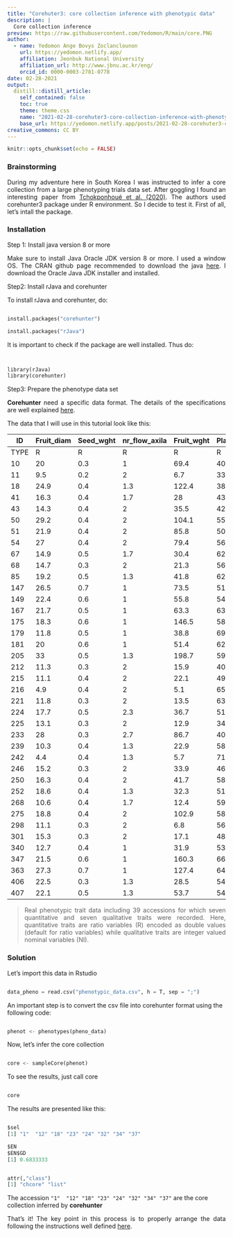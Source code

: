 ```yaml
---
title: "Corehuter3: core collection inference with phenotypic data"
description: |
  Core collection inference
preview: https://raw.githubusercontent.com/Yedomon/R/main/core.PNG
author:
  - name: Yedomon Ange Bovys Zoclanclounon
    url: https://yedomon.netlify.app/
    affiliation: Jeonbuk National University
    affiliation_url: http://www.jbnu.ac.kr/eng/
    orcid_id: 0000-0003-2781-0778
date: 02-28-2021
output:
  distill::distill_article:
    self_contained: false
    toc: true
    theme: theme.css
    name: "2021-02-28-corehuter3-core-collection-inference-with-phenotypic-data"
    base_url: https://yedomon.netlify.app/posts/2021-02-28-corehuter3-core-collection-inference-with-phenotypic-data/
creative_commons: CC BY
---
```



```r
knitr::opts_chunk$set(echo = FALSE)
```


### Brainstorming

<p style="text-align:justify;">During my adventure here in South Korea I was instructed to infer a core collection from a large phenotyping trials data set. After goggling I found an interesting paper from  [Tchokponhoué et al. (2020)](https://www.nature.com/articles/s41598-020-76103-4). The authors used corehunter3 package under R environment. So I decide to test it. First of all, let's intall the package.</p> 


### Installation

Step 1: Install java version 8 or more

<p style="text-align:justify;">Make sure to install Java Oracle JDK version 8 or more. I used a window OS. The CRAN github page recommended to download the java [here](https://www.oracle.com/java/technologies/javase-jdk15-downloads.html). I download the Oracle Java JDK installer and installed.</p>

Step2: Install rJava and corehunter

To install rJava and corehunter, do:

```python

install.packages("corehunter")

install.packages("rJava")


```


It is important to check if the package are well installed. Thus do:


```python


library(rJava)
library(corehunter)


```


Step3: Prepare the phenotype data set



<p style="text-align:justify;">**Corehunter** need  a specific data format. The details of the specifications are well explained [here](http://www.corehunter.org/data). </p>

The data that I will use in this tutorial look like this:


| ID   | Fruit\_diam | Seed\_wght | nr\_flow\_axila | Fruit\_wght | Plant\_hght | Fruit\_length | Seed\_nr | Corola\_color | Anther\_color | Corola\_spot\_color | Fruit\_epid | Fruit\_form | Flower\_position | Corola\_form |
| ---- | ----------- | ---------- | --------------- | ----------- | ----------- | ------------- | -------- | ------------- | ------------- | ------------------- | ----------- | ----------- | ---------------- | ------------ |
| TYPE | R           | R          | R               | R           | R           | R             | R        | NI            | NI            | NI                  | NI          | NI          | NI               | NI           |
| 10   | 20          | 0.3        | 1               | 69.4        | 40.8        | 37.3          | 32.1     | 4             | 2             | 0                   | 2           | 2           | 5                | 1            |
| 11   | 9.5         | 0.2        | 2               | 6.7         | 33.7        | 10.7          | 17.5     | 4             | 2             | 0                   | 2           | 2           | 5                | 1            |
| 18   | 24.9        | 0.4        | 1.3             | 122.4       | 38.3        | 51            | 42.1     | 4             | 2             | 0                   | 2           | 2           | 5                | 1            |
| 41   | 16.3        | 0.4        | 1.7             | 28          | 43.8        | 47.1          | 15.8     | 4             | 2             | 0                   | 2           | 2           | 5                | 1            |
| 43   | 14.3        | 0.4        | 2               | 35.5        | 42.7        | 55.3          | 43.3     | 4             | 2             | 0                   | 2           | 2           | 5                | 1            |
| 50   | 29.2        | 0.4        | 2               | 104.1       | 55.6        | 51.8          | 84.6     | 4             | 2             | 0                   | 2           | 2           | 5                | 1            |
| 51   | 21.9        | 0.4        | 2               | 85.8        | 50.6        | 57.2          | 46.7     | 4             | 2             | 0                   | 2           | 2           | 5                | 1            |
| 54   | 27          | 0.4        | 2               | 79.4        | 56.6        | 55            | 54.4     | 4             | 2             | 0                   | 2           | 2           | 5                | 1            |
| 67   | 14.9        | 0.5        | 1.7             | 30.4        | 62.7        | 38.3          | 17       | 4             | 2             | 0                   | 2           | 2           | 5                | 1            |
| 68   | 14.7        | 0.3        | 2               | 21.3        | 56.7        | 21.9          | 43.1     | 4             | 2             | 0                   | 2           | 2           | 5                | 1            |
| 85   | 19.2        | 0.5        | 1.3             | 41.8        | 62.2        | 27.3          | 43.7     | 4             | 2             | 0                   | 2           | 2           | 5                | 1            |
| 147  | 26.5        | 0.7        | 1               | 73.5        | 51.9        | 23.5          | 93.7     | 1             | 2             | 0                   | 2           | 2           | 5                | 1            |
| 149  | 22.4        | 0.6        | 1               | 55.8        | 54          | 21.7          | 83.5     | 1             | 2             | 0                   | 2           | 2           | 5                | 1            |
| 167  | 21.7        | 0.5        | 1               | 63.3        | 63.4        | 36.9          | 101.1    | 1             | 2             | 0                   | 2           | 2           | 5                | 1            |
| 175  | 18.3        | 0.6        | 1               | 146.5       | 58.6        | 82.2          | 82.3     | 1             | 2             | 0                   | 2           | 2           | 5                | 1            |
| 179  | 11.8        | 0.5        | 1               | 38.8        | 69.8        | 68.1          | 84.7     | 1             | 2             | 0                   | 2           | 2           | 5                | 1            |
| 181  | 20          | 0.6        | 1               | 51.4        | 62.8        | 35.8          | 105.5    | 1             | 2             | 1                   | 2           | 2           | 5                | 1            |
| 205  | 33          | 0.5        | 1.3             | 198.7       | 59.1        | 63.8          | 77.3     | 1             | 2             | 1                   | 2           | 2           | 5                | 1            |
| 212  | 11.3        | 0.3        | 2               | 15.9        | 40.6        | 19.7          | 22.1     | 1             | 2             | 1                   | 2           | 2           | 5                | 1            |
| 215  | 11.1        | 0.4        | 2               | 22.1        | 49.6        | 44            | 43.2     | 1             | 2             | 1                   | 2           | 2           | 5                | 1            |
| 216  | 4.9         | 0.4        | 2               | 5.1         | 65.4        | 19.5          | 16.7     | 1             | 2             | 1                   | 2           | 2           | 5                | 2            |
| 221  | 11.8        | 0.3        | 2               | 13.5        | 63.1        | 18.3          | 29.1     | 1             | 2             | 1                   | 2           | 2           | 6                | 2            |
| 224  | 17.7        | 0.5        | 2.3             | 36.7        | 51          | 48.1          | 47.7     | 1             | 3             | 1                   | 1           | 2           | 6                | 2            |
| 225  | 13.1        | 0.3        | 2               | 12.9        | 34.7        | 12.8          | 14.6     | 1             | 3             | 1                   | 1           | 2           | 6                | 2            |
| 233  | 28          | 0.3        | 2.7             | 86.7        | 40.9        | 46.7          | 80.7     | 1             | 3             | 1                   | 1           | 2           | 6                | 2            |
| 239  | 10.3        | 0.4        | 1.3             | 22.9        | 58          | 38.2          | 20.5     | 1             | 3             | 1                   | 1           | 3           | 6                | 2            |
| 242  | 4.4         | 0.4        | 1.3             | 5.7         | 71.6        | 25.3          | 9.7      | 1             | 3             | 1                   | 1           | 3           | 6                | 2            |
| 246  | 15.2        | 0.3        | 2               | 33.9        | 46.5        | 42.2          | 38.9     | 1             | 3             | 1                   | 1           | 3           | 6                | 2            |
| 250  | 16.3        | 0.4        | 2               | 41.7        | 58.5        | 48            | 37.5     | 1             | 3             | 1                   | 1           | 3           | 6                | 2            |
| 252  | 18.6        | 0.4        | 1.3             | 32.3        | 51.3        | 20.6          | 48.5     | 1             | 3             | 1                   | 1           | 3           | 6                | 2            |
| 268  | 10.6        | 0.4        | 1.7             | 12.4        | 59.4        | 42.6          | 22.4     | 4             | 3             | 1                   | 1           | 3           | 6                | 2            |
| 275  | 18.8        | 0.4        | 2               | 102.9       | 58.9        | 82.9          | 75.3     | 4             | 3             | 1                   | 1           | 3           | 6                | 3            |
| 298  | 11.1        | 0.3        | 2               | 6.8         | 56.4        | 11            | 18.9     | 4             | 3             | 1                   | 1           | 3           | 6                | 3            |
| 301  | 15.3        | 0.3        | 2               | 17.1        | 48          | 31.5          | 34.7     | 4             | 3             | 1                   | 1           | 3           | 7                | 3            |
| 340  | 12.7        | 0.4        | 1               | 31.9        | 53.3        | 43.9          | 53.8     | 4             | 3             | 1                   | 1           | 3           | 7                | 3            |
| 347  | 21.5        | 0.6        | 1               | 160.3       | 66.1        | 97.1          | 118.4    | 4             | 3             | 1                   | 1           | 3           | 7                | 3            |
| 363  | 27.3        | 0.7        | 1               | 127.4       | 64.1        | 48.2          | 58       | 4             | 3             | 1                   | 1           | 3           | 7                | 3            |
| 406  | 22.5        | 0.3        | 1.3             | 28.5        | 54.5        | 16.6          | 46.1     | 4             | 3             | 1                   | 1           | 3           | 7                | 3            |
| 407  | 22.1        | 0.5        | 1.3             | 53.7        | 54          | 29.3          | 53.9     | 4             | 3             | 1                   | 1           | 3           | 7                | 3            |



> <p style="text-align:justify;">Real phenotypic trait data including 39 accessions for which seven quantitative and seven qualitative traits were recorded. Here, quantitative traits are ratio variables (R) encoded as double values (default for ratio variables) while qualitative traits are integer valued nominal variables (NI).</p>


### Solution

Let's import this data in Rstudio


```python

data_pheno = read.csv("phenotypic_data.csv", h = T, sep = ";")


```




An important step is to convert the csv file into corehunter format using the following code:

```python

phenot <- phenotypes(pheno_data)

```



Now, let's infer the core collection


```python

core <- sampleCore(phenot)

```




To see the results, just call core

```python

core

```

The results are presented like this:


```python

$sel
[1] "1"  "12" "18" "23" "24" "32" "34" "37"

$EN
$EN$GD
[1] 0.6833333


attr(,"class")
[1] "chcore" "list"


```




The accession `"1"  "12" "18" "23" "24" "32" "34" "37"` are the core collection inferred by **corehunter**



<p style="text-align:justify;">That's it! The key point in this process is to properly arrange the data following the instructions well defined [here](http://www.corehunter.org/data). </p>
